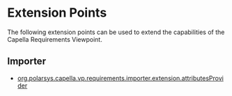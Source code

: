 = Extension Points = 

The following extension points can be used to extend the capabilities of the Capella Requirements Viewpoint.

== Importer ==

* <a href="PLUGINS_ROOT/org.polarsys.capella.vp.requirements.importer.extension/schema/doc/org_polarsys_capella_vp_requirements_importer_extension_attributesProvider.html">org.polarsys.capella.vp.requirements.importer.extension.attributesProvider</a>

